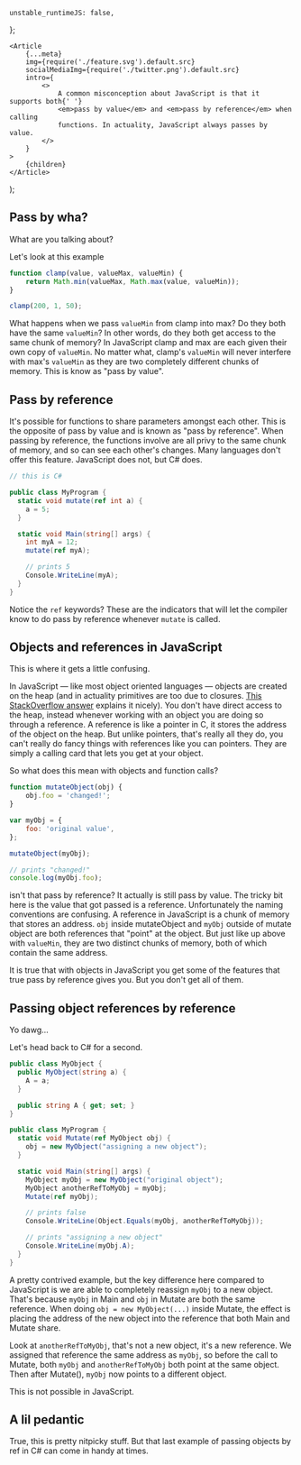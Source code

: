 
	unstable_runtimeJS: false,
};

	<Article
		{...meta}
		img={require('./feature.svg').default.src}
		socialMediaImg={require('./twitter.png').default.src}
		intro={
			<>
				A common misconception about JavaScript is that it supports both{' '}
				<em>pass by value</em> and <em>pass by reference</em> when calling
				functions. In actuality, JavaScript always passes by value.
			</>
		}
	>
		{children}
	</Article>
);

## Pass by wha?

What are you talking about?

Let's look at this example

```javascript
function clamp(value, valueMax, valueMin) {
	return Math.min(valueMax, Math.max(value, valueMin));
}

clamp(200, 1, 50);
```

What happens when we pass `valueMin` from clamp into max? Do they both have the same `valueMin`? In other words, do they both get access to the same chunk of memory? In JavaScript clamp and max are each given their own copy of `valueMin`. No matter what, clamp's `valueMin` will never interfere with max's `valueMin` as they are two completely different chunks of memory. This is know as "pass by value".

## Pass by reference

It's possible for functions to share parameters amongst each other. This is the opposite of pass by value and is known as "pass by reference". When passing by reference, the functions involve are all privy to the same chunk of memory, and so can see each other's changes. Many languages don't offer this feature. JavaScript does not, but C# does.

```csharp
// this is C#

public class MyProgram {
  static void mutate(ref int a) {
    a = 5;
  }

  static void Main(string[] args) {
    int myA = 12;
    mutate(ref myA);

    // prints 5
    Console.WriteLine(myA);
  }
}
```

Notice the `ref` keywords? These are the indicators that will let the compiler know to do pass by reference whenever `mutate` is called.

## Objects and references in JavaScript

This is where it gets a little confusing.

In JavaScript &mdash; like most object oriented languages &mdash; objects are created on the heap (and in actuality primitives are too due to closures. [This StackOverflow answer](http://stackoverflow.com/a/3691209/194940) explains it nicely). You don't have direct access to the heap, instead whenever working with an object you are doing so through a reference. A reference is like a pointer in C, it stores the address of the object on the heap. But unlike pointers, that's really all they do, you can't really do fancy things with references like you can pointers. They are simply a calling card that lets you get at your object.

So what does this mean with objects and function calls?

```javascript
function mutateObject(obj) {
	obj.foo = 'changed!';
}

var myObj = {
	foo: 'original value',
};

mutateObject(myObj);

// prints "changed!"
console.log(myObj.foo);
```

isn't that pass by reference? It actually is still pass by value. The tricky bit here is the value that got passed is a reference. Unfortunately the naming conventions are confusing. A reference in JavaScript is a chunk of memory that stores an address. `obj` inside mutateObject and `myObj` outside of mutate object are both references that "point" at the object. But just like up above with `valueMin`, they are two distinct chunks of memory, both of which contain the same address.

It is true that with objects in JavaScript you get some of the features that true pass by reference gives you. But you don't get all of them.

## Passing object references by reference

Yo dawg...

Let's head back to C# for a second.

```csharp
public class MyObject {
  public MyObject(string a) {
    A = a;
  }

  public string A { get; set; }
}

public class MyProgram {
  static void Mutate(ref MyObject obj) {
    obj = new MyObject("assigning a new object");
  }

  static void Main(string[] args) {
    MyObject myObj = new MyObject("original object");
    MyObject anotherRefToMyObj = myObj;
    Mutate(ref myObj);

    // prints false
    Console.WriteLine(Object.Equals(myObj, anotherRefToMyObj));

    // prints "assigning a new object"
    Console.WriteLine(myObj.A);
  }
}
```

A pretty contrived example, but the key difference here compared to JavaScript is we are able to completely reassign `myObj` to a new object. That's because `myObj` in Main and `obj` in Mutate are both the same reference. When doing `obj = new MyObject(...)` inside Mutate, the effect is placing the address of the new object into the reference that both Main and Mutate share.

Look at `anotherRefToMyObj`, that's not a new object, it's a new reference. We assigned that reference the same address as `myObj`, so before the call to Mutate, both `myObj` and `anotherRefToMyObj` both point at the same object. Then after Mutate(), `myObj` now points to a different object.

This is not possible in JavaScript.

## A lil pedantic

True, this is pretty nitpicky stuff. But that last example of passing objects by ref in C# can come in handy at times.

